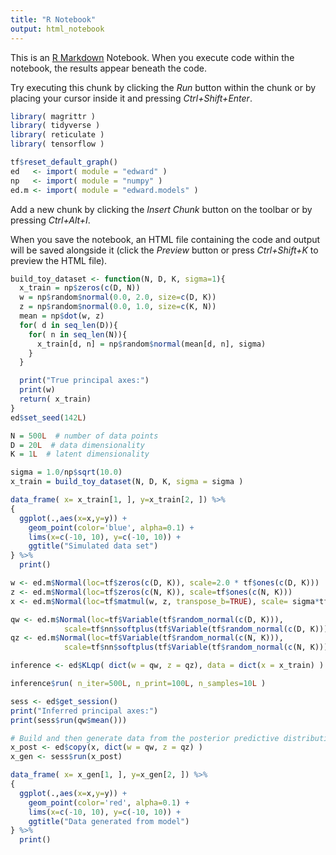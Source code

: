 ```yaml
---
title: "R Notebook"
output: html_notebook
---
```


This is an [R Markdown](http://rmarkdown.rstudio.com) Notebook. When you execute code within the notebook, the results appear beneath the code. 

Try executing this chunk by clicking the *Run* button within the chunk or by placing your cursor inside it and pressing *Ctrl+Shift+Enter*. 

```r
library( magrittr )
library( tidyverse )
library( reticulate )
library( tensorflow )

tf$reset_default_graph()
ed   <- import( module = "edward" )
np   <- import( module = "numpy" )
ed.m <- import( module = "edward.models" )
```

Add a new chunk by clicking the *Insert Chunk* button on the toolbar or by pressing *Ctrl+Alt+I*.

When you save the notebook, an HTML file containing the code and output will be saved alongside it (click the *Preview* button or press *Ctrl+Shift+K* to preview the HTML file).
```r
build_toy_dataset <- function(N, D, K, sigma=1){
  x_train = np$zeros(c(D, N))
  w = np$random$normal(0.0, 2.0, size=c(D, K))
  z = np$random$normal(0.0, 1.0, size=c(K, N))
  mean = np$dot(w, z)
  for( d in seq_len(D)){
    for( n in seq_len(N)){
      x_train[d, n] = np$random$normal(mean[d, n], sigma)
    }
  }

  print("True principal axes:")
  print(w)
  return( x_train)
}
ed$set_seed(142L)

N = 500L  # number of data points
D = 20L  # data dimensionality
K = 1L  # latent dimensionality

sigma = 1.0/np$sqrt(10.0)
x_train = build_toy_dataset(N, D, K, sigma = sigma )
```
```r
data_frame( x= x_train[1, ], y=x_train[2, ]) %>%
{
  ggplot(.,aes(x=x,y=y)) +
    geom_point(color='blue', alpha=0.1) +
    lims(x=c(-10, 10), y=c(-10, 10)) +
    ggtitle("Simulated data set")
} %>%
  print()

```

```r
w <- ed.m$Normal(loc=tf$zeros(c(D, K)), scale=2.0 * tf$ones(c(D, K)))
z <- ed.m$Normal(loc=tf$zeros(c(N, K)), scale=tf$ones(c(N, K)))
x <- ed.m$Normal(loc=tf$matmul(w, z, transpose_b=TRUE), scale= sigma*tf$ones(c(D, N)))
```

```r
qw <- ed.m$Normal(loc=tf$Variable(tf$random_normal(c(D, K))),
            scale=tf$nn$softplus(tf$Variable(tf$random_normal(c(D, K)))))
qz <- ed.m$Normal(loc=tf$Variable(tf$random_normal(c(N, K))),
            scale=tf$nn$softplus(tf$Variable(tf$random_normal(c(N, K)))))
```

```r
inference <- ed$KLqp( dict(w = qw, z = qz), data = dict(x = x_train) )
```

```r
inference$run( n_iter=500L, n_print=100L, n_samples=10L )
```

```r
sess <- ed$get_session()
print("Inferred principal axes:")
print(sess$run(qw$mean()))
```

```r
# Build and then generate data from the posterior predictive distribution.
x_post <- ed$copy(x, dict(w = qw, z = qz) )
x_gen <- sess$run(x_post)

data_frame( x= x_gen[1, ], y=x_gen[2, ]) %>%
{
  ggplot(.,aes(x=x,y=y)) +
    geom_point(color='red', alpha=0.1) +
    lims(x=c(-10, 10), y=c(-10, 10)) +
    ggtitle("Data generated from model")
} %>%
  print()

```

